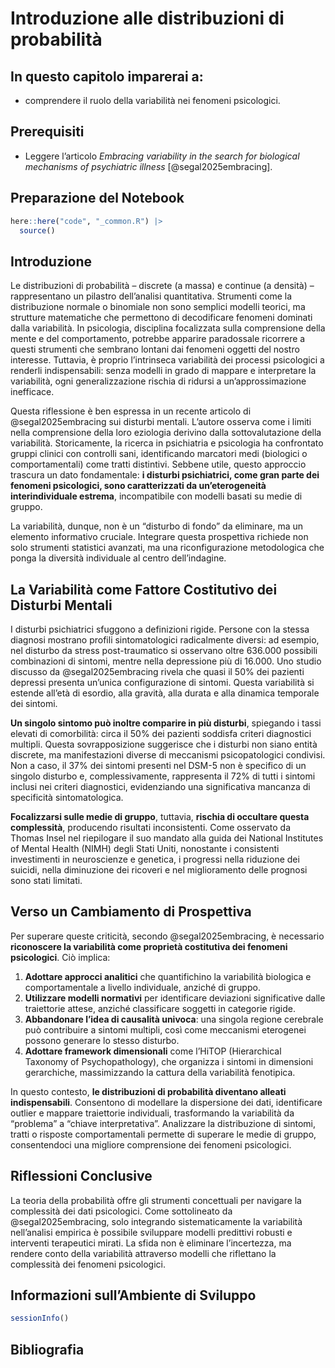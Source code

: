 # Introduzione alle distribuzioni di probabilità {#sec-prob-intro-distr}

::: callout-important
## In questo capitolo imparerai a:

- comprendere il ruolo della variabilità nei fenomeni psicologici.
:::

::: callout-tip
## Prerequisiti

- Leggere l'articolo *Embracing variability in the search for biological
mechanisms of psychiatric illness* [@segal2025embracing].
:::

::: callout-caution
## Preparazione del Notebook

```r
here::here("code", "_common.R") |> 
  source()
```
:::


## Introduzione  

Le distribuzioni di probabilità – discrete (a massa) e continue (a densità) – rappresentano un pilastro dell’analisi quantitativa. Strumenti come la distribuzione normale o binomiale non sono semplici modelli teorici, ma strutture matematiche che permettono di decodificare fenomeni dominati dalla variabilità. In psicologia, disciplina focalizzata sulla comprensione della mente e del comportamento, potrebbe apparire paradossale ricorrere a questi strumenti che sembrano lontani dai fenomeni oggetti del nostro interesse. Tuttavia, è proprio l’intrinseca variabilità dei processi psicologici a renderli indispensabili: senza modelli in grado di mappare e interpretare la variabilità, ogni generalizzazione rischia di ridursi a un’approssimazione inefficace.  

Questa riflessione è ben espressa in un recente articolo di @segal2025embracing sui disturbi mentali. L’autore osserva come i limiti nella comprensione della loro eziologia derivino dalla sottovalutazione della variabilità. Storicamente, la ricerca in psichiatria e psicologia ha confrontato gruppi clinici con controlli sani, identificando marcatori medi (biologici o comportamentali) come tratti distintivi. Sebbene utile, questo approccio trascura un dato fondamentale: **i disturbi psichiatrici, come gran parte dei fenomeni psicologici, sono caratterizzati da un’eterogeneità interindividuale estrema**, incompatibile con modelli basati su medie di gruppo.  

La variabilità, dunque, non è un “disturbo di fondo” da eliminare, ma un elemento informativo cruciale. Integrare questa prospettiva richiede non solo strumenti statistici avanzati, ma una riconfigurazione metodologica che ponga la diversità individuale al centro dell’indagine.  


## La Variabilità come Fattore Costitutivo dei Disturbi Mentali  

I disturbi psichiatrici sfuggono a definizioni rigide. Persone con la stessa diagnosi mostrano profili sintomatologici radicalmente diversi: ad esempio, nel disturbo da stress post-traumatico si osservano oltre 636.000 possibili combinazioni di sintomi, mentre nella depressione più di 16.000. Uno studio discusso da @segal2025embracing rivela che quasi il 50% dei pazienti depressi presenta un’unica configurazione di sintomi. Questa variabilità si estende all’età di esordio, alla gravità, alla durata e alla dinamica temporale dei sintomi.  

**Un singolo sintomo può inoltre comparire in più disturbi**, spiegando i tassi elevati di comorbilità: circa il 50% dei pazienti soddisfa criteri diagnostici multipli. Questa sovrapposizione suggerisce che i disturbi non siano entità discrete, ma manifestazioni diverse di meccanismi psicopatologici condivisi. Non a caso, il 37% dei sintomi presenti nel DSM-5 non è specifico di un singolo disturbo e, complessivamente, rappresenta il 72% di tutti i sintomi inclusi nei criteri diagnostici, evidenziando una significativa mancanza di specificità sintomatologica.  

**Focalizzarsi sulle medie di gruppo**, tuttavia, **rischia di occultare questa complessità**, producendo risultati inconsistenti. Come osservato da Thomas Insel nel riepilogare il suo mandato alla guida dei National Institutes of Mental Health (NIMH) degli Stati Uniti, nonostante i consistenti investimenti in neuroscienze e genetica, i progressi nella riduzione dei suicidi, nella diminuzione dei ricoveri e nel miglioramento delle prognosi sono stati limitati.


## Verso un Cambiamento di Prospettiva  

Per superare queste criticità, secondo @segal2025embracing, è necessario **riconoscere la variabilità come proprietà costitutiva dei fenomeni psicologici**. Ciò implica:  

1. **Adottare approcci analitici** che quantifichino la variabilità biologica e comportamentale a livello individuale, anziché di gruppo.  
2. **Utilizzare modelli normativi** per identificare deviazioni significative dalle traiettorie attese, anziché classificare soggetti in categorie rigide.  
3. **Abbandonare l’idea di causalità univoca**: una singola regione cerebrale può contribuire a sintomi multipli, così come meccanismi eterogenei possono generare lo stesso disturbo.  
4. **Adottare framework dimensionali** come l’HiTOP (Hierarchical Taxonomy of Psychopathology), che organizza i sintomi in dimensioni gerarchiche, massimizzando la cattura della variabilità fenotipica.  

In questo contesto, **le distribuzioni di probabilità diventano alleati indispensabili**. Consentono di modellare la dispersione dei dati, identificare outlier e mappare traiettorie individuali, trasformando la variabilità da “problema” a “chiave interpretativa”. Analizzare la distribuzione di sintomi, tratti o risposte comportamentali permette di superare le medie di gruppo, consentendoci una migliore  comprensione dei fenomeni psicologici.  

## Riflessioni Conclusive

La teoria della probabilità offre gli strumenti concettuali per navigare la complessità dei dati psicologici. Come sottolineato da @segal2025embracing, solo integrando sistematicamente la variabilità nell’analisi empirica è possibile sviluppare modelli predittivi robusti e interventi terapeutici mirati. La sfida non è eliminare l’incertezza, ma rendere conto della variabilità attraverso modelli che riflettano la complessità dei fenomeni psicologici.  


## Informazioni sull'Ambiente di Sviluppo {.unnumbered} 

```r
sessionInfo()
```

## Bibliografia {.unnumbered}

